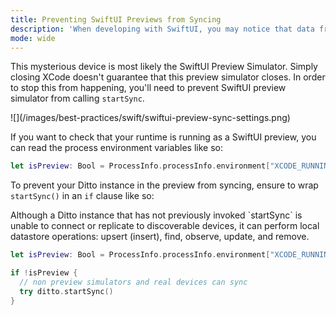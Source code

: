 ```yaml
---
title: Preventing SwiftUI Previews from Syncing
description: 'When developing with SwiftUI, you may notice that data from a regular simulator or physical device will sync with a mysterious "other" device.'
mode: wide
---
```


This mysterious device is most likely the SwiftUI Preview Simulator. Simply closing XCode doesn't guarantee that this preview simulator closes. In order to stop this from happening, you'll need to prevent SwiftUI preview simulator from calling `startSync`.

<Frame>
  ![](/images/best-practices/swift/swiftui-preview-sync-settings.png)
</Frame>

If you want to check that your runtime is running as a SwiftUI preview, you can read the process environment variables like so:

```swift Swift
let isPreview: Bool = ProcessInfo.processInfo.environment["XCODE_RUNNING_FOR_PREVIEWS"] == "1"
```

To prevent your Ditto instance in the preview from syncing, ensure to wrap `startSync()` in an `if` clause like so:


<Info>
  Although a Ditto instance that has not previously invoked `startSync` is unable to connect or replicate to discoverable devices, it can perform local datastore operations: upsert (insert), find, observe, update, and remove.
</Info>

```swift Swift
let isPreview: Bool = ProcessInfo.processInfo.environment["XCODE_RUNNING_FOR_PREVIEWS"] == "1"

if !isPreview {
  // non preview simulators and real devices can sync
  try ditto.startSync()
}
```

